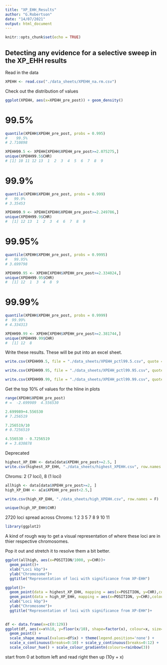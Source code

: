 ---
title: "XP_EHH_Results"
author: "G.Robertson"
date: "14/07/2021"
output: html_document
---

```{r setup, include=FALSE}
knitr::opts_chunk$set(echo = TRUE)
```

## Detecting any evidence for a selective sweep in the XP_EHH results


Read in the data
```{r}
XPEHH <- read.csv("./data_sheets/XPEHH_na.rm.csv")
```

Check out the distribution of values
```{r}
ggplot(XPEHH, aes(x=XPEHH_pre_post)) + geom_density()
```
# 99.5% 
```{r}
quantile(XPEHH$XPEHH_pre_post, probs = 0.995)
#    99.5% 
# 2.710898 
```

```{r}
XPEHH99.5 <- XPEHH[XPEHH$XPEHH_pre_post>=2.075275,]
unique(XPEHH99.5$CHR)
# [1] 10 11 12 13  1  2  3  4  5  6  7  8  9
```


# 99.9%
```{r}
quantile(XPEHH$XPEHH_pre_post, probs = 0.999)
#   99.9% 
# 3.35453 
```

```{r}
XPEHH99.9 <- XPEHH[XPEHH$XPEHH_pre_post>=2.249786,]
unique(XPEHH99.9$CHR)
#  [1] 12 13  1  2  3  4  6  7  8  9
```


# 99.95%
```{r}
quantile(XPEHH$XPEHH_pre_post, probs = 0.9995)
#   99.95% 
# 3.699798  
```

```{r}
XPEHH99.95 <- XPEHH[XPEHH$XPEHH_pre_post>=2.334024,]
unique(XPEHH99.95$CHR)
#  [1] 12  1  3  4  8  9
```


# 99.99%
```{r}
quantile(XPEHH$XPEHH_pre_post, probs = 0.9999)
#  99.99% 
# 4.334313 
```

```{r}
XPEHH99.99 <- XPEHH[XPEHH$XPEHH_pre_post>=2.381744,]
unique(XPEHH99.99$CHR)
#  [1] 12  8
```
Write these results. These will be put into an excel sheet.
```{r}
write.csv(XPEHH99.5, file = "./data_sheets/XPEHH_pctl99.5.csv", quote = F, row.names = F)

write.csv(XPEHH99.95, file = "./data_sheets/XPEHH_pctl99.95.csv", quote = F, row.names = F)

write.csv(XPEHH99.99, file = "./data_sheets/XPEHH_pctl99.99.csv", quote = F, row.names = F)
```



Get the top 10% of values for the hline in plots
```{r}
range(XPEHH$XPEHH_pre_post)
# =  -2.699989  4.556530
```

```{r}
2.699989+4.556530
# 7.256519

7.256519/10
# 0.7256519

4.556530 - 0.7256519
# = 3.830878
```
######################## Deprecated #####################
```{r}
highest_XP_EHH <- data[data$XPEHH_pre_post>=2.5, ]
write.csv(highest_XP_EHH, "./data_sheets/highest_XPEHH.csv", row.names = F)
```
Chroms: 2 (7 loci), 8 (1 loci)

```{r}
allhigh <- data[data$XPEHH_pre_post>=2, ]
high_XP_EHH <- a[a$XPEHH_pre_post<2.5,]

write.csv(high_XP_EHH, "./data_sheets/high_XPEHH.csv", row.names = F)

unique(high_XP_EHH$CHR)
```
2720 loci spread across
Chroms: 1  2  3  5  7  8  9 10 11

```{r}
library(ggplot2)
```

A kind of rough way to get a visual representation of where these loci are in thier respective chromosomes.

Pop it out and stretch it to resolve them a bit better. 

```{r}
ggplot(allhigh, aes(x=POSITION/1000, y=CHR))+
  geom_point()+
  xlab("Loci kbp")+
  ylab("Chromosome")+
  ggtitle("Representation of loci with significance from XP-EHH")
```

```{r}
ggplot()+
  geom_point(data = highest_XP_EHH, mapping = aes(x=POSITION, y=CHR),colour="red")+
  geom_point(data = high_XP_EHH, mapping = aes(x=POSITION, y=CHR),colour="blue")+
  xlab("Loci kbp")+
  ylab("Chromosome")+
  ggtitle("Representation of loci with significance from XP-EHH")+
  
```

```{r}
df <- data.frame(x=c(0:129))
ggplot(df, aes(x=x%%10, y=floor(x/10), shape=factor(x), colour=x, size=10)) +
  geom_point() +
  scale_shape_manual(values=df$x) + theme(legend.position='none') +
  scale_x_continuous(breaks=0:10) + scale_y_continuous(breaks=0:12) +
  scale_colour_hue() + scale_colour_gradientn(colours=rainbow(3))
```
start from 0 at bottom left and read right then up (10y + x)
